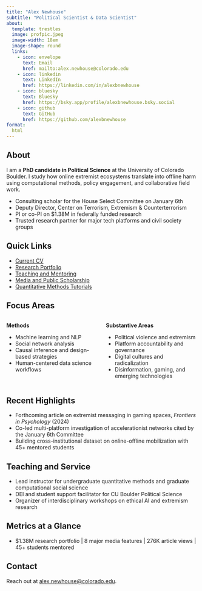 ```yaml
---
title: "Alex Newhouse"
subtitle: "Political Scientist & Data Scientist"
about:
  template: trestles
  image: profpic.jpeg
  image-width: 18em
  image-shape: round
  links:
    - icon: envelope
      text: Email
      href: mailto:alex.newhouse@colorado.edu
    - icon: linkedin
      text: LinkedIn  
      href: https://linkedin.com/in/alexbnewhouse
    - icon: bluesky
      text: Bluesky
      href: https://bsky.app/profile/alexbnewhouse.bsky.social
    - icon: github
      text: GitHub
      href: https://github.com/alexbnewhouse
format:
  html
---
```


## About

I am a **PhD candidate in Political Science** at the University of Colorado Boulder. I study how online extremist ecosystems translate into offline harm using computational methods, policy engagement, and collaborative field work.

- Consulting scholar for the House Select Committee on January 6th
- Deputy Director, Center on Terrorism, Extremism & Counterterrorism
- PI or co-PI on $1.38M in federally funded research
- Trusted research partner for major tech platforms and civil society groups

## Quick Links

- [Current CV](cv.html)
- [Research Portfolio](research.html)
- [Teaching and Mentoring](teaching.html)
- [Media and Public Scholarship](posts.html)
- [Quantitative Methods Tutorials](tutorial1.html)

## Focus Areas

:::: columns
::: {.column width="50%"}
**Methods**

- Machine learning and NLP
- Social network analysis
- Causal inference and design-based strategies
- Human-centered data science workflows
:::

::: {.column width="50%"}
**Substantive Areas**

- Political violence and extremism
- Platform accountability and governance
- Digital cultures and radicalization
- Disinformation, gaming, and emerging technologies
:::
::::

## Recent Highlights

- Forthcoming article on extremist messaging in gaming spaces, *Frontiers in Psychology* (2024)
- Co-led multi-platform investigation of accelerationist networks cited by the January 6th Committee
- Building cross-institutional dataset on online-offline mobilization with 45+ mentored students

## Teaching and Service

- Lead instructor for undergraduate quantitative methods and graduate computational social science
- DEI and student support facilitator for CU Boulder Political Science
- Organizer of interdisciplinary workshops on ethical AI and extremism research

## Metrics at a Glance

- $1.38M research portfolio | 8 major media features | 276K article views | 45+ students mentored

## Contact

Reach out at [alex.newhouse@colorado.edu](mailto:alex.newhouse@colorado.edu).